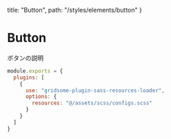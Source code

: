   title: "Button",
  path: "/styles/elements/button"
}

# Button

ボタンの説明

```js
module.exports = {
  plugins: [
    {
      use: "gridsome-plugin-sass-resources-loader",
      options: {
        resources: "@/assets/scss/configs.scss"
      }
    }
  ]
}
```
